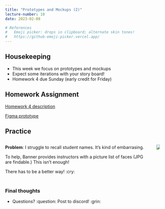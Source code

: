 ```yaml
---
title: "Prototypes and Mockups (2)"
lecture-number: 10
date: 2023-02-08

# References
#   Emoji picker: drops in clipboard; alternate skin tones!
#   https://github-emoji-picker.vercel.app/
---
```



## Housekeeping

- This week we focus on prototypes and mockups
- Expect some iterations with your story board!
- Homework 4 due Sunday (early credit for Friday)

## Homework Assignment


[Homework 4 description](https://github.com/cmsc-vcu/cmsc475-202320-hw4-jleonard99)

[Figma prototype](https://www.figma.com/proto/N2M13qdXbPmzJdbNXxKYv0/Prototyping-in-Figma?node-id=0%3A78&scaling=scale-down&page-id=0%3A1&starting-point-node-id=0%3A2&show-proto-sidebar=1)


## Practice {.smaller}

::::{.columns}

:::{.column}

**Problem**: I struggle to recall student names. It's kind of embarrasing.

To help, Banner provides
instructors with a picture list of faces (JPG are findable.) This isn't enough!

There has to be a better way!  :cry:

:::

:::{.column .absolute top=0 right=0}

![](assets/student-pictures-example.png)

:::

::::


## {background-color="black"}

### Final thoughts

- Questions? :question:    Post to discord! :grin:

